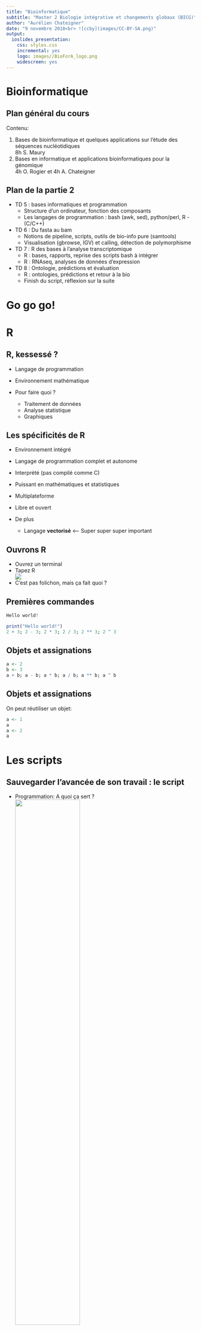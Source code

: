 ```yaml
---
title: "Bioinformatique"
subtitle: "Master 2 Biologie intégrative et changements globaux (BICG)"
author: "Aurélien Chateigner"
date: "9 novembre 2018<br> ![ccby](images/CC-BY-SA.png)"
output:
  ioslides_presentation:
    css: styles.css
    incremental: yes
    logo: images//BioForA_logo.png
    widescreen: yes
---
```

<script src="https://ajax.googleapis.com/ajax/libs/jquery/3.2.1/jquery.min.js"></script>

<script type="text/javascript">
  $(document).ready(function() {
    $('slides').prepend("<div class=\"zoomDiv\"><img src=\"\" class=\"zoomImg\"></div>");
    // onClick function for all plots (img's)
    $('img:not(.zoomImg)').click(function() {
      $('.zoomImg').attr('src', $(this).attr('src'));
      $('.zoomDiv').css({opacity: '1', width: '90%'});
    });
    // onClick function for zoomImg
    $('img.zoomImg').click(function() {
      $('.zoomDiv').css({opacity: '0', width: '0%'});
    });0
  });
</script>

# Bioinformatique

## Plan général du cours

Contenu:

1) Bases de bioinformatique et quelques applications sur l’étude des séquences nucléotidiques
<br>8h S. Maury
2) Bases en informatique et applications bioinformatiques pour la génomique
<br>4h O. Rogier et 4h A. Chateigner

## Plan de la partie 2

* TD 5 : bases informatiques et programmation
    * Structure d'un ordinateur, fonction des composants
    * Les langages de programmation : bash (awk, sed), python/perl, R - (C/C++)
* TD 6 : Du fasta au bam
    * Notions de pipeline, scripts, outils de bio-info pure (samtools)
    * Visualisation (gbrowse, IGV) et calling, détection de polymorphisme
* TD 7 : R des bases à l'analyse transcriptomique
    * R : bases, rapports, reprise des scripts bash à intégrer
    * R : RNAseq, analyses de données d'expression
* TD 8 : Ontologie, prédictions et évaluation
    * R : ontologies, prédictions et retour à la bio
    * Finish du script, réflexion sur la suite
    
# Go go go!

# R

## R, kessessé ?

* Langage de programmation
* Environnement mathématique

* Pour faire quoi ?
    * Traitement de données
    * Analyse statistique
    * Graphiques

## Les spécificités de R

* Environnement intégré
* Langage de programmation complet et autonome
* Interprété (pas compilé comme C)
* Puissant en mathématiques et statistiques
* Multiplateforme
* Libre et ouvert

* De plus
    * Langage **vectorisé** <-- Super super super important

## Ouvrons R

* Ouvrez un terminal
* Tapez R <div class="topright"><img src="images//RdansCmd.PNG"></div>
* C'est pas folichon, mais ça fait quoi ?

## Premières commandes

```r
Hello world!
```

```r
print("Hello world!")
2 + 3; 2 - 3; 2 * 3; 2 / 3; 2 ** 3; 2 ^ 3
```

## Objets et assignations

```r
a <- 2
b <- 3
a + b; a - b; a * b; a / b; a ** b; a ^ b
```

## Objets et assignations

On peut réutiliser un objet:
```r
a <- 1
a
a <- 2
a
```

# Les scripts

## Sauvegarder l'avancée de son travail : le script

* Programmation: A quoi ça sert ? <div><img class="topright" style="width: 60%" src="images//geeks-and-repetitive-tasks-02.png"></div>
* Gain de temps
* Répétition de tâches
* Tracabilité

## Sauvegarder son travail en mieux : le rapport ! {.build}

* Traçabilité des actions (pas de clic clic)
* Regrouper code et résultats
* Faire un rapport quoi...
* Ouvrons RStudio

<div><img class="fullScreenPic" src="images//RstudioInterface.png"></div>
<div class="notes">
Décrire la fenêtre
Parler en dernier de la fenêtre de script
</div>

## Rmarkdown

* `R` + `markdown` (langage à balisage léger)
* Code `R` et commentaires

* Faisons tout de suite un rapport qui a :
    * Des titres structurés et numérotés
    * Une table des matières
    * Des chunks avec des noms
    * Du code
    * Qu'il produise un rapport html
    * Que sa date soit automatique
        * date: "`` `r
        substr(Sys.time(), 1, 10)` ``"



## Sauver des objets et une session

* Quand on veut sauvegarder son travail on peut sauver une image de session :
```r
save.image(file = "nomDeLObjetSession.rda")
```

* On peut aussi sauver les objets directement
```r
save(a, file = "nomDeLObjet.rda")
```

* Ou encore sauver un fichier texte, un tableau
```r
write(a, file = "fichierTexte.txt")
matrice <- matrix(1:4, ncol = 2)
write.table(matrice, file = "matrix.csv")
```










